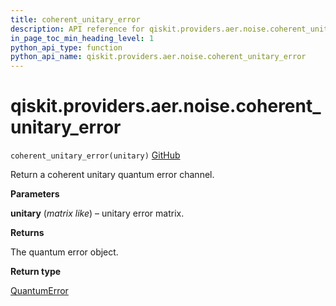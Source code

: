 ```yaml
---
title: coherent_unitary_error
description: API reference for qiskit.providers.aer.noise.coherent_unitary_error
in_page_toc_min_heading_level: 1
python_api_type: function
python_api_name: qiskit.providers.aer.noise.coherent_unitary_error
---
```


# qiskit.providers.aer.noise.coherent\_unitary\_error

<span id="qiskit.providers.aer.noise.coherent_unitary_error" />

`coherent_unitary_error(unitary)` [GitHub](https://github.com/qiskit/qiskit-aer/tree/stable/0.10/qiskit/providers/aer/noise/errors/standard_errors.py "view source code")

Return a coherent unitary quantum error channel.

**Parameters**

**unitary** (*matrix like*) – unitary error matrix.

**Returns**

The quantum error object.

**Return type**

[QuantumError](qiskit.providers.aer.noise.QuantumError "qiskit.providers.aer.noise.QuantumError")

